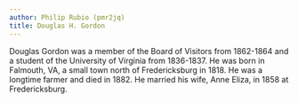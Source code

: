 ```yaml
---
author: Philip Rubio (pmr2jq)
title: Douglas H. Gordon
---
```

Douglas Gordon was a member of the Board of Visitors from 1862-1864 and a student of the University of Virginia from 1836-1837. He was born in Falmouth, VA, a small town north of Fredericksburg in 1818. He was a longtime farmer and died in 1882. He married his wife, Anne Eliza, in 1858 at Fredericksburg.